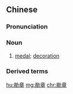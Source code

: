 {{also|勋章}}
==Chinese==
{{zh-forms|t2=勳章|s=勋章}}

===Pronunciation===
{{zh-pron
|m=xūnzhāng
|c=fan1 zoeng1
|mn=qz,xm:hun-chiong/zz:hun-chiang
|cat=n
}}

===Noun===
{{zh-noun}}

# [[medal]]; [[decoration]]

===Derived terms===
{{zh-der|澳大利亞勛章/澳大利亚勋章}}

[[hu:勛章]]
[[mg:勛章]]
[[chr:勛章]]